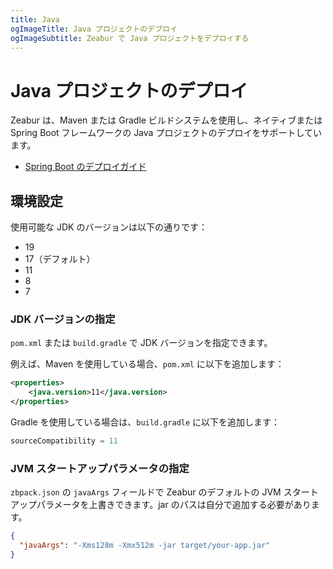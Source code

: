 ```yaml
---
title: Java
ogImageTitle: Java プロジェクトのデプロイ
ogImageSubtitle: Zeabur で Java プロジェクトをデプロイする
---
```


# Java プロジェクトのデプロイ

Zeabur は、Maven または Gradle ビルドシステムを使用し、ネイティブまたは Spring Boot フレームワークの Java プロジェクトのデプロイをサポートしています。

- [Spring Boot のデプロイガイド](/guides/java/spring-boot)

## 環境設定

使用可能な JDK のバージョンは以下の通りです：

- 19
- 17（デフォルト）
- 11
- 8
- 7

### JDK バージョンの指定

`pom.xml` または `build.gradle` で JDK バージョンを指定できます。

例えば、Maven を使用している場合、`pom.xml` に以下を追加します：

```xml
<properties>
    <java.version>11</java.version>
</properties>
```

Gradle を使用している場合は、`build.gradle` に以下を追加します：

```groovy
sourceCompatibility = 11
```

### JVM スタートアップパラメータの指定

`zbpack.json` の `javaArgs` フィールドで Zeabur のデフォルトの JVM スタートアップパラメータを上書きできます。jar のパスは自分で追加する必要があります。

```json
{
  "javaArgs": "-Xms128m -Xmx512m -jar target/your-app.jar"
}
```

